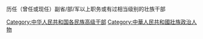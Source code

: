 历任（曾任或现任）副省/部/军以上职务或有过相当级别的壮族干部

[[Category:中华人民共和国各民族高级干部|Category:中华人民共和国各民族高级干部]]
[[Category:中華人民共和國壯族政治人物|Category:中華人民共和國壯族政治人物]]